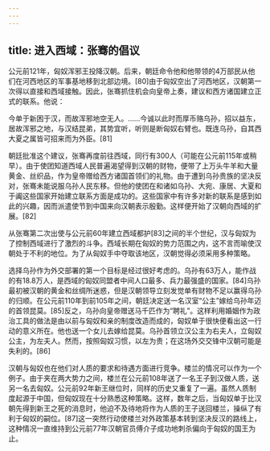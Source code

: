 ```yaml
---
---
---
```

title: 进入西域：张骞的倡议
---



公元前121年，匈奴浑邪王投降汉朝。后来，朝廷命令他和他带领的4万部民从他们在河西地区的军事基地移到北部边境。[80]由于匈奴空出了河西地区，汉朝第一次得以直接和西域接触。因此，张骞抓住机会向皇帝上奏，建议和西方诸国建立正式的联系。他说：

今单于新困于汉，而故浑邪地空无人。……今诚以此时而厚币赂乌孙，招以益东，居故浑邪之地，与汉结昆弟，其势宜听，听则是断匈奴右臂也。既连乌孙，自其西大夏之属皆可招来而为外臣。[81]



朝廷批准这个建议，张骞再度前往西域，同行有300人（可能在公元前115年或稍早）。由于使团知道西域人民普遍渴望得到汉朝的财物，便带了上万头牛羊和大量黄金、丝织品，作为皇帝赠给西方诸国首领们的礼物。由于遭到乌孙贵族的坚决反对，张骞未能说服乌孙人民东移。但他的使团在和诸如乌孙、大宛、康居、大夏和于阗这些国家开始建立联系方面是成功的。这些国家中有许多对新的联系是感到如此的兴趣，因而派遣使节到中国来向汉朝表示殷勤。这样便开始了汉朝向西域的扩展。[82]

从张骞第二次出使与公元前60年建立西域都护[83]之间的半个世纪，汉与匈奴为了控制西域进行了激烈的斗争。西域长期在匈奴的势力范围之内，这不言而喻使汉朝处于不利的地位。为了从匈奴手中夺取该地区，汉朝觉得必须采用多种策略。

选择乌孙作为外交部署的第一个目标是经过很好考虑的。乌孙有63万人，能作战的有18.8万人，是西域的匈奴同盟者中间人口最多、兵力最强盛的国家。[84]乌孙最初被汉朝的黄金和丝绸所迷惑，但是汉朝领导立刻发觉单有财物不足以赢得乌孙的归顺。在公元前110年到前105年之间，朝廷决定送一名汉室“公主”嫁给乌孙年迈的首领昆莫。[85]反之，乌孙向皇帝赠送马千匹作为“聘礼”。这样利用婚姻作为政治工具的做法是由以前与匈奴和亲的制度改造而成的，匈奴单于很快便看出这一行动的意义所在。他也送一个女儿去嫁给昆莫。乌孙首领立汉公主为右夫人，立匈奴公主，为左夫人。然而，按照匈奴习惯，以左为贵；在这场外交交锋中汉朝可能是失利的。[86]

汉朝与匈奴也在他们对人质的要求和待遇方面进行竞争。楼兰的情况可以作为一个例子。由于夹在两大势力之间，楼兰在公元前108年送了一名王子到汉做人质，送另一名去匈奴。公元前92年新王继位时，同样的历史又重复了一遍。虽然人质制度起源于中国，但匈奴现在十分熟悉这种策略。这样，数年之后，当匈奴单于比汉朝先得到新王之死的消息时，他迫不及待地将作为人质的王子送回楼兰，操纵了有利于匈奴的嗣位。[87]这一突然行动使楼兰对外政策基本转到坚决反汉的路线上，这种情况一直维持到公元前77年汉朝官员傅介子成功地刺杀偏向于匈奴的国王为止。